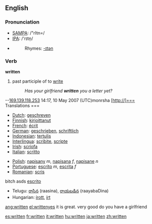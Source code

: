 ==English==

{{rank|can't|ready|ought|443|written|arms|across|answer}}

=== Pronunciation ===
*[[w:SAMPA|SAMPA]]: /"rItn=/
*[[w:IPA|IPA]]: /'rɪtn̩/
*{{audio|en-us-written.ogg|Audio (US)}}
*:Rhymes: [[Rhymes:English:-ɪtən|-ɪtən]]

=== Verb ===

'''written'''

# past participle of to [[write]]
#:''Has your girlfriend '''written''' you a letter yet?''

--[[User:169.139.118.253|169.139.118.253]] 14:17, 10 May 2007 (UTC)monrsha
[http://]=== Translations ===
{{top}}
*[[Dutch]]: [[geschreven]]
*[[Finnish]]: [[kirjoittanut]]
*[[French]]: [[écrit]]
*[[German]]: [[geschrieben]], [[schriftlich]]
*[[Indonesian]]: [[tulis|tertulis]]
*[[Interlingua]]: [[scribite]], [[scripte]]
*[[Irish]]: [[scríofa]]
*[[Italian]]: [[scritto]]
{{mid}}
*[[Polish]]: [[napisany]] ''m'', [[napisana]] ''f'', [[napisane]] ''n''
*[[Portuguese]]: [[escrito]] ''m'', [[escrita]] ''f''
*[[Romanian]]: [[scris]]
bitch asds
[[escrito]]
*Telugu: [[రాసిన]] (raasina), [[రాయబడిన]] (raayabaDina)
*Hungarian: [[írott]], [[írt]]
{{bottom}}

[[ang:written]]
[[el:written]]yes it is great.
very good do you have a girlfriend

[[es:written]]
[[fr:written]]
[[it:written]]
[[hu:written]]
[[ja:written]]
[[zh:written]]